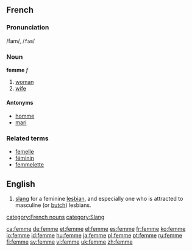 ==French==
===Pronunciation===
/fam/, /<tt>fam</tt>/
===Noun===
'''femme''' ''f''

# [[woman]]
# [[wife]]

====Antonyms====
*[[homme]]
*[[mari]]

===Related terms===
*[[femelle]]
*[[féminin]]
*[[femmelette]]

==English==
#[[slang]] for a feminine [[lesbian]], and especially one who is attracted to masculine (or [[butch]]) lesbians.

[[category:French nouns]]
[[category:Slang]]

[[ca:femme]]
[[de:femme]]
[[et:femme]]
[[el:femme]]
[[es:femme]]
[[fr:femme]]
[[ko:femme]]
[[io:femme]]
[[id:femme]]
[[hu:femme]]
[[ja:femme]]
[[pl:femme]]
[[pt:femme]]
[[ru:femme]]
[[fi:femme]]
[[sv:femme]]
[[vi:femme]]
[[uk:femme]]
[[zh:femme]]
